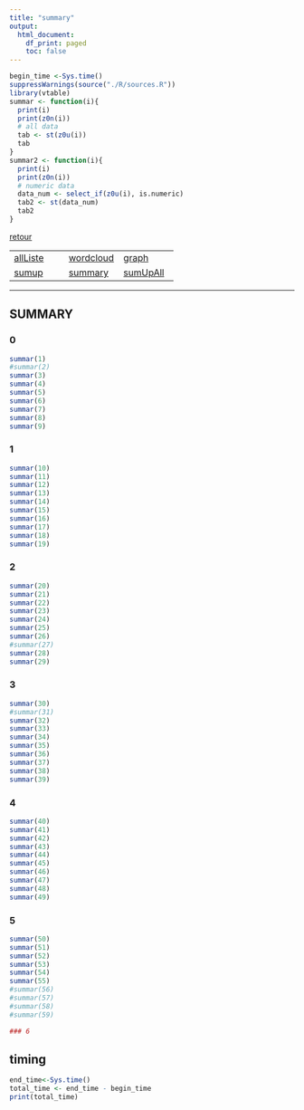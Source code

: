 ```yaml
---
title: "summary"
output:
  html_document:
    df_print: paged
    toc: false
---
```


```r
begin_time <-Sys.time()
suppressWarnings(source("./R/sources.R"))
library(vtable)
summar <- function(i){
  print(i)
  print(z0n(i))
  # all data
  tab <- st(z0u(i))
  tab
}
summar2 <- function(i){
  print(i)
  print(z0n(i))
  # numeric data
  data_num <- select_if(z0u(i), is.numeric) 
  tab2 <- st(data_num)
  tab2
}
```


[retour](./../index.html)  

<!-- -->
||||  
|---|---|---|  
|[allListe](./allListe.html)|[wordcloud](./wordcloud.html)|[graph](./mygraph.html)|  
|[sumup](./sumup.html)|[summary](./summary.html)|[sumUpAll](./sumUpAll.html)|

---

## SUMMARY

### 0
```r
summar(1)
#summar(2)
summar(3)
summar(4)
summar(5)
summar(6)
summar(7)
summar(8)
summar(9)
```

<div style="page-break-after: always; visibility: hidden"> 
\pagebreak 
</div>

### 1
```r
summar(10)
summar(11)
summar(12)
summar(13)
summar(14)
summar(15)
summar(16)
summar(17)
summar(18)
summar(19)
```

<div style="page-break-after: always; visibility: hidden"> 
\pagebreak 
</div>

### 2
```r
summar(20)
summar(21)
summar(22)
summar(23)
summar(24)
summar(25)
summar(26)
#summar(27)
summar(28)
summar(29)
```

<div style="page-break-after: always; visibility: hidden"> 
\pagebreak 
</div>

### 3
```r
summar(30)
#summar(31)
summar(32)
summar(33)
summar(34)
summar(35)
summar(36)
summar(37)
summar(38)
summar(39)
```

<div style="page-break-after: always; visibility: hidden"> 
\pagebreak 
</div>

### 4
```r
summar(40)
summar(41)
summar(42)
summar(43)
summar(44)
summar(45)
summar(46)
summar(47)
summar(48)
summar(49)
```

<div style="page-break-after: always; visibility: hidden"> 
\pagebreak 
</div>

### 5
```r
summar(50)
summar(51)
summar(52)
summar(53)
summar(54)
summar(55)
#summar(56)
#summar(57)
#summar(58)
#summar(59)
```


```r
### 6
```

## timing 
```r
end_time<-Sys.time()
total_time <- end_time - begin_time
print(total_time)
```
